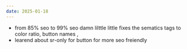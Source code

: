 ```yaml
---
date: 2025-01-18
---
```


- from 85% seo to 99% seo damn lilttle little fixes the sematics tags to color ratio, button names , 
- learend about sr-only for button for more seo freiendly